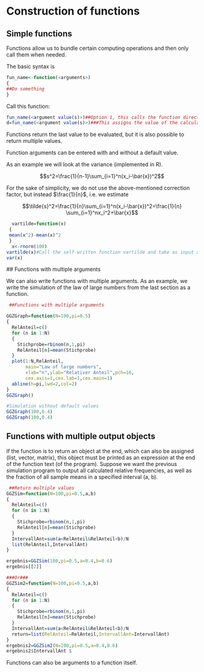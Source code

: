 #  Construction of functions
 
## Simple functions
Functions allow us to bundle certain computing operations and then only call them when needed.


The basic syntax is 

```r
fun_name<-function(<arguments>)
{
##Do something
}
```

Call this function: 

```r
fun_name(<argument value(s)>)##Option 1, this calls the function directly.
d=fun_name(<argument value(s)>)###This assigns the value of the calculation inside the function to the object d.
```


Functions return the last value to be evaluated, but it is also possible to return multiple values. 

Function arguments can be entered with and without a default value.

As an example we will look at the variance (implemented in R).
 
 $$s^2=\frac{1}{n-1}\sum_{i=1}^n(x_i-\bar{x})^2$$
 
For the sake of simplicity, we do not use the above-mentioned correction factor, but instead $\frac{1}{n}$, i.e. we estimate
 
  $$\tilde{s}^2=\frac{1}{n}\sum_{i=1}^n(x_i-\bar{x})^2=\frac{1}{n}
  \sum_{i=1}^nx_i^2+\bar{x}$$
```r
  vartilde=function(x)
 {
 mean(x^2)-mean(x)^2
 }
  x<-rnorm(100)
vartilde(x)#Call the self-written function vartilde and take as input x
var(x)
```
 ## Functions with multiple arguments
 
 We can also write functions with multiple arguments. As an example, we write the simulation of the law of large numbers from the last section as a function.
```r
 ##Functions with multiple arguments

GGZGraph=function(N=100,pi=0.5)
{
  RelAnteil=c()
  for (n in 1:N)
  {
    Stichprobe=rbinom(n,1,pi)
    RelAnteil[n]=mean(Stichprobe)
  }
  plot(1:N,RelAnteil,
       main="Law of large numbers",
       xlab="n",ylab="Relativer Anteil",pch=16,
       cex.axis=1,cex.lab=1,cex.main=1)
  abline(h=pi,lwd=2,col=2)
}
GGZGraph()

#Simulation without default values
GGZGraph(100,0.4)
GGZGraph(100,0.4)
```
 
 
## Functions with multiple output objects
 
 If the function is to return an object at the end, which can also be assigned (list, vector, matrix), this object must be printed as an expression at the end of the
function text (of the program). Suppose we want the previous simulation program to output all calculated relative frequencies, as well as the fraction of all sample means in a specified interval (a, b).
 
```r
 ##Return multiple values
GGZSim=function(N=100,pi=0.5,a,b)
{
  RelAnteil=c()
  for (n in 1:N)
  {
    Stichprobe=rbinom(n,1,pi)
    RelAnteil[n]=mean(Stichprobe)
  }
  IntervallAnt=sum(a<RelAnteil&RelAnteil<b)/N
  list(RelAnteil,IntervallAnt)
}

ergebnis=GGZSim(100,pi=0.5,a=0.4,b=0.6)
ergebnis[[2]]

###Or###
GGZSim2=function(N=100,pi=0.5,a,b)
{
  RelAnteil=c()
  for (n in 1:N)
  {
    Stichprobe=rbinom(n,1,pi)
    RelAnteil[n]=mean(Stichprobe)
  }
  IntervallAnt=sum(a<RelAnteil&RelAnteil<b)/N
  return=list(RelAnteil=RelAnteil,IntervallAnt=IntervallAnt)
}
ergebnis2=GGZSim2(N=100,pi=0.5,a=0.4,0.6)
ergebnis2$IntervallAnt $
```
  
  Functions can also be arguments to a function itself.

